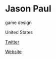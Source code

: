 # Jason Paul

<Skills>

game design

</Skills>

<Location>

United States

</Location>

<Personal>

[Twitter](https://twitter.com/jmpaul)

</Personal>

<Business>

[Website](https://www.naughtydog.com)

</Business>


